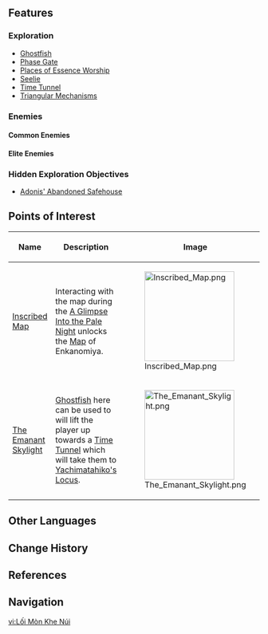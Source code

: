 {{Location Infobox
|image        = The Narrows.png
|type         = Subarea
|region       = Inazuma
|area         = Enkanomiya
|map          = Enkanomiya
}}
{{Location Intro|description=<p></p>}}

==Features==
===Exploration===
*[[Ghostfish]]
*[[Phase Gate]]
*[[Places of Essence Worship]]
*[[Seelie]]
*[[Time Tunnel]]
*[[Triangular Mechanisms]]

===Enemies===
====Common Enemies====
{{Column|2|
*{{Enemy|Hilichurl}}
*{{Enemy|Hilichurl Fighter}}
*{{Enemy|Hilichurl Berserker}}
*{{Enemy|Wooden Shield Hilichurl Guard}}
*{{Enemy|Rock Shield Hilichurl Guard}}
*{{Enemy|Hilichurl Shooter}}
*{{Enemy|Cryo Hilichurl Shooter}}
*{{Enemy|Electro Hilichurl Shooter}}
*{{Enemy|Pyro Hilichurl Shooter}}
*{{Enemy|Electro Samachurl}}
*{{Enemy|Hydro Samachurl}}
*{{Enemy|Cryo Slime}}
*{{Enemy|Dendro Slime}}
*{{Enemy|Hydro Slime}}
*{{Enemy|Cryo Whopperflower}}
*{{Enemy|Electro Whopperflower}}
*{{Enemy|Pyro Whopperflower}}
}}

====Elite Enemies====
{{Column|2|
*{{Enemy|Electro Abyss Mage}}
*{{Enemy|Hydro Abyss Mage}}
*{{Enemy|Pyro Abyss Mage}}
*{{Enemy|Primordial Bathysmal Vishap}}
*{{Enemy|Primordial Bathysmal Vishap Hatchling}}
*{{Enemy|Rimebiter Bathysmal Vishap Hatchling}}
*{{Enemy|Crackling Axe Mitachurl}}
*{{Enemy|Blazing Axe Mitachurl}}
*{{Enemy|Rock Shieldwall Mitachurl}}
*{{Enemy|Wooden Shieldwall Mitachurl}}
*{{Enemy|Ruin Cruiser}}
*{{Enemy|Ruin Defender}}
*{{Enemy|Ruin Destroyer}}
*{{Enemy|Ruin Guard}}
}}

===Hidden Exploration Objectives===
*[[Adonis' Abandoned Safehouse]]

==Points of Interest==
{| class="article-table" style="width: 100%;"
! style="width: 25%;" |Name
! style="width: 50%;" |Description
! style="width: 25%;" |Image
|- id="Inscribed Map"
|[[Inscribed Map]]
|Interacting with the map during the [[A Glimpse Into the Pale Night]] unlocks the [[Map]] of Enkanomiya.
|[[File:Inscribed Map.png|180px]]
|- id="The Emanant Skylight"
|[[The Emanant Skylight]]
|[[Ghostfish]] here can be used to will lift the player up towards a [[Time Tunnel]] which will take them to [[Yachimatahiko's Locus]].
|[[File:The Emanant Skylight.png|180px]]
|}

==Other Languages==
{{Other Languages
|en      = The Narrows
|zhs     = 狭间之街
|zhs_rm  = Xiájiān zhī Jiē
|zht     = 狹間之街
|zht_rm  = Xiájiān zhī Jiē
|zh_tl   = Street of the Narrows
|ja      = {{Rubi|狭|はざ|間|ま}}の{{Rubi|街|まち}}
|ja_rm   = Hazama no Machi<ref>[[Map]], Label: The Narrows (Japanese)</ref>
|ja_tl   = Street of the Narrows
|ko      = 협곡의 거리
|ko_rm   = Hyeopgok-ui Geori
|ko_tl   = Street of the Canyons
|es      = Desfiladero
|es_tl   = {{w|Defile_(geography)|Defile}}
|fr      = Les Gorges
|fr_tl   = The Gorges
|ru      = Теснина
|ru_tl   = The Gorge
|th      = The Narrows
|vi      = Lối Mòn Khe Núi
|vi_tl   = Path of the Narrows
|de      = Schmale Schlucht
|de_tl   = Narrow Canyon
|id      = The Narrows
|pt      = Estreito
|pt_tl   = 
}}

==Change History==
{{Change History|2.4}}

==References==
{{Reflist}}

==Navigation==
{{Area Navbox|Inazuma}}

[[vi:Lối Mòn Khe Núi]]